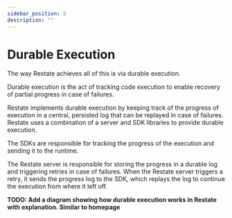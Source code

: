 ```yaml
---
sidebar_position: 5
description: ""
---
```



# Durable Execution


The way Restate achieves all of this is via durable execution.

Durable execution is the act of tracking code execution to enable recovery of partial progress in case of failures.

Restate implements durable execution by keeping track of the progress of execution in a central, persisted log that can be replayed in case of failures.
Restate uses a combination of a server and SDK libraries to provide durable execution.

The SDKs are responsible for tracking the progress of the execution and sending it to the runtime.

The Restate server is responsible for storing the progress in a durable log and triggering retries in case of failures.
When the Restate server triggers a retry, it sends the progress log to the SDK, which replays the log to continue the execution from where it left off.

**TODO: Add a diagram showing how durable execution works in Restate with explanation. Similar to homepage**
